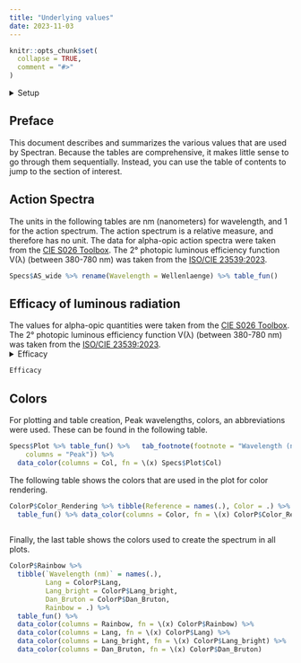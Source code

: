 ```yaml
---
title: "Underlying values"
date: 2023-11-03
---
```


```r
knitr::opts_chunk$set(
  collapse = TRUE,
  comment = "#>"
)
```

<details><summary> Setup </summary>
```r
library(Spectran)
library(gt)
library(dplyr)
library(purrr)
library(tidyr)

table_fun <- function(data) {   
  data %>% gt() %>% 
  tab_style(
    style = cell_borders(
      sides = c("left", "right"),
      color = "grey"),
    locations = list(
      cells_body(
      columns = everything()
      ),
      cells_column_labels()
    )
    )
}
  
```
</details> 

## Preface

This document describes and summarizes the various values that are used by Spectran. Because the tables are comprehensive, it makes little sense to go through them sequentially. Instead, you can use the table of contents to jump to the section of interest.

## Action Spectra

The units in the following tables are nm (nanometers) for wavelength, and 1 for the action spectrum. The action spectrum is a relative measure, and therefore has no unit. The data for alpha-opic action spectra were taken from the [CIE S026 Toolbox](https://cie.co.at/publications/cie-system-metrology-optical-radiation-iprgc-influenced-responses-light-0). The 2° photopic luminous efficiency function V(λ) (between 380-780 nm) was taken from the [ISO/CIE 23539:2023](https://cie.co.at/publications/photometry-cie-system-physical-photometry-3).

```r
Specs$AS_wide %>% rename(Wavelength = Wellenlaenge) %>% table_fun()
```

## Efficacy of luminous radiation

The values for alpha-opic quantities were taken from the [CIE S026 Toolbox](https://cie.co.at/publications/cie-system-metrology-optical-radiation-iprgc-influenced-responses-light-0). The 2° photopic luminous efficiency function V(λ) (between 380-780 nm) was taken from the [ISO/CIE 23539:2023](https://cie.co.at/publications/photometry-cie-system-physical-photometry-3).
<details><summary> Efficacy </summary>
```r
Efficacy <- Specs$Efficacy %>% 
  as_tibble() %>% 
  pivot_longer(cols = everything(), values_to = "inverse Efficacy") %>% 
  mutate(Efficacy = 1/`inverse Efficacy`*1000) %>% table_fun() %>% 
  tab_footnote(footnote = "lm/W",locations = cells_column_labels(
    columns = "inverse Efficacy")) %>% 
  tab_footnote(footnote = "mW/lm",locations = cells_column_labels(
    columns = "Efficacy")) %>% 
  tab_options(footnotes.multiline = FALSE) %>% 
  fmt_number(drop_trailing_zeros = TRUE, decimals = 7, sep_mark = " ")
```
</details> 

```r
Efficacy
```


## Colors

For plotting and table creation, Peak wavelengths, colors, an abbreviations were used. These can be found in the following table.

```r
Specs$Plot %>% table_fun() %>%   tab_footnote(footnote = "Wavelength (nm)",locations = cells_column_labels(
    columns = "Peak")) %>% 
  data_color(columns = Col, fn = \(x) Specs$Plot$Col)
```

The following table shows the colors that are used in the plot for color rendering.

```r
ColorP$Color_Rendering %>% tibble(Reference = names(.), Color = .) %>% 
  table_fun() %>% data_color(columns = Color, fn = \(x) ColorP$Color_Rendering)
  
```
Finally, the last table shows the colors used to create the spectrum in all plots.

```r
ColorP$Rainbow %>% 
  tibble(`Wavelength (nm)` = names(.), 
         Lang = ColorP$Lang,
         Lang_bright = ColorP$Lang_bright,
         Dan_Bruton = ColorP$Dan_Bruton,
         Rainbow = .) %>% 
  table_fun() %>% 
  data_color(columns = Rainbow, fn = \(x) ColorP$Rainbow) %>% 
  data_color(columns = Lang, fn = \(x) ColorP$Lang) %>% 
  data_color(columns = Lang_bright, fn = \(x) ColorP$Lang_bright) %>% 
  data_color(columns = Dan_Bruton, fn = \(x) ColorP$Dan_Bruton)
```

